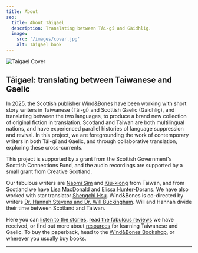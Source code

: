```yaml
---
title: About
seo:
  title: About Tâigael
  description: Translating between Tâi-gí and Gàidhlig.
  image:
    src: '/images/cover.jpg'
    alt: Tâigael book
---
```



![Taigael Cover](/images/cover.jpg)

## Tâigael: translating between Taiwanese and Gaelic

In 2025, the Scottish publisher Wind&Bones have been working with short story writers in Taiwanese (Tâi-gí) and Scottish Gaelic (Gàidhlig), and translating between the two languages, to produce a brand new collection of original fiction in translation. Scotland and Taiwan are both multilingual nations, and have experienced parallel histories of language suppression and revival. In this project, we are foregrounding the work of contemporary writers in both Tâi-gí and Gaelic, and through collaborative translation, exploring these cross-currents.

This project is supported by a grant from the Scottish Government's Scottish Connections Fund, and the audio recordings are supported by a small grant from Creative Scotland.

Our fabulous writers are [Naomi Sím](/naomi) and [Kiú-kiong](/kiukiong) from Taiwan, and from Scotland we have [Lisa MacDonald](/lisa) and [Elissa Hunter-Dorans](/elissa). We have also worked with star translator [Shengchi Hsu](/shengchi). Wind&Bones is co-directed by writers [Dr. Hannah Stevens and Dr. Will Buckingham](/windandbones). Will and Hannah divide their time between Scotland and Taiwan.

Here you can [listen to the stories](/stories), [read the fabulous reviews](/reviews) we have received, or find out more about [resources](/resources) for learning Taiwanese and Gaelic. To buy the paperback, head to the [Wind&Bones Bookshop](https://books.windandbones.com/product/taigael-stories-from-taiwanese-and-gaelic), or wherever you usually buy books.

---

<Order />
